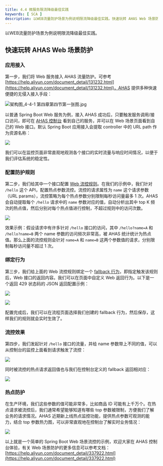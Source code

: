 ```yaml
---
title: 4.4 微服务限流降级最佳实践
keywords: [ SCA ]
description: 以WEB流量防护场景为例说明限流降级最佳实践。快速玩转 AHAS Web 场景防护应用接入第一步，我们将 Web 服务接入 AHAS 流量防护。可参考https://help.aliyun.com/document_detail/131232.html，AHAS 提供多种快速便捷的无侵入接入手...
---
```

以WEB流量防护场景为例说明限流降级最佳实践。
<a name="ef40bdb0"></a>
## 快速玩转 AHAS Web 场景防护

<a name="UDF9d"></a>
### 应用接入
第一步，我们将 Web 服务接入 AHAS 流量防护。可参考[https://help.aliyun.com/document_detail/131232.html](https://help.aliyun.com/document_detail/131232.html)，AHAS 提供多种快速便捷的无侵入接入手段：


![架构图_4-4-1 第四章第四节第一张图.jpg](https://intranetproxy.alipay.com/skylark/lark/0/2022/jpeg/54319/1648132882453-03b4fd66-79a6-4af0-9a5b-af075494198e.jpeg#clientId=ue4a5c8f9-2461-4&from=ui&id=ud2c9224e&originHeight=1623&originWidth=3308&originalType=binary&ratio=1&rotation=0&showTitle=false&size=522369&status=done&style=none&taskId=u782fafbe-7d14-4ad0-a3a5-93bb4d62517&title=)

以普通 Spring Boot Web 服务为例，接入 AHAS 成功后，只要触发服务调用/接口访问，即可在 [AHAS 控制台](https://ahas.console.aliyun.com/) 看到自己的服务，并可以在 Web 场景页面看到自己的 Web 接口。默认 Spring Boot 应用接入会提取 controller 中的 URL path 作为资源名称：

![](https://intranetproxy.alipay.com/skylark/lark/0/2022/png/47688/1642061164133-9ee2cbdf-28aa-40ff-9327-6bc111f26420.png#id=WBRlD&originHeight=1108&originWidth=3560&originalType=binary&ratio=1&rotation=0&showTitle=false&status=done&style=none&title=)

我们可以在监控页面非常直观地观测各个接口的实时流量与响应时间情况，以便于我们评估系统的稳定性。
<a name="N9YJr"></a>
### 配置防护规则
第二步，我们给其中一个接口配置 [Web 流控规则](https://help.aliyun.com/document_detail/337922.html)。在我们的示例中，我们针对 `/hello` 这个 API，配置热点参数流控。流控的请求属性为 `name` 这个请求参数（URL params），流控策略为每个热点参数分别限制每秒访问量最多 1 次。AHAS 会自动提取每个 `/hello` 请求中的 `name` 参数对应的值，自动分析出其中 top K 频次的热点值，然后分别对每个热点值进行控制，不超过规则中的访问次数。

![](https://intranetproxy.alipay.com/skylark/lark/0/2022/png/47688/1642061598371-5f63ff0c-72b8-4ebf-91e9-71984a4c32a6.png#id=IUf9t&originHeight=1350&originWidth=1840&originalType=binary&ratio=1&rotation=0&showTitle=false&status=done&style=none&title=)

效果示例：假设请求中有许多针对 `/hello` 接口的访问，其中 `/hello?name=A` 和 `/hello?name=B` 两个 name 参数的访问频次非常高，被 AHAS 统计统计为热点值。那么上面的流控规则会针对 `name=A` 和 `name=B` 这两个参数值的请求，分别限制每秒访问量不超过 1 次。
<a name="Tjh5A"></a>
### 绑定行为
第三步，我们给上面的 Web 流控规则绑定一个 [fallback 行为](https://help.aliyun.com/document_detail/201863.html)，即指定触发该规则后，Web 接口的返回内容。我们可以在页面中自定义 Web 返回行为。以下是一个返回 429 状态码的 JSON 返回配置示例：

![](https://intranetproxy.alipay.com/skylark/lark/0/2022/png/47688/1642063856855-0dd78c30-af2a-48f6-9432-2b9de4b4a9b2.png#id=bSKox&originHeight=1320&originWidth=1742&originalType=binary&ratio=1&rotation=0&showTitle=false&status=done&style=none&title=)

![](https://intranetproxy.alipay.com/skylark/lark/0/2022/png/47688/1642063713691-c013553e-c4d3-45e9-b9c9-631f5e4ebc59.png#id=xhvCg&originHeight=1348&originWidth=1424&originalType=binary&ratio=1&rotation=0&showTitle=false&status=done&style=none&title=)

配置完成后，我们可以在流程页面选择我们创建的 fallback 行为，然后保存，这样我们的规则就会实时生效了。
<a name="YERZ0"></a>
### 流控效果
第四步，我们发起针对 `/hello` 接口的流量，并给 name 参数带上不同的值，可以从控制台的监控上面看到请求触发了流控：

![](https://intranetproxy.alipay.com/skylark/lark/0/2022/png/47688/1642075913024-c9409165-f5d2-4d98-aa63-08f241df582b.png#id=bfPo4&originHeight=1786&originWidth=3572&originalType=binary&ratio=1&rotation=0&showTitle=false&status=done&style=none&title=)

同时被流控的热点请求返回值也与我们在控制台定义的 fallback 返回相对应：

![](https://intranetproxy.alipay.com/skylark/lark/0/2022/png/47688/1642075384513-c7495777-5d3e-499e-be8f-8bcec3596134.png#id=e1oaq&originHeight=360&originWidth=2016&originalType=binary&ratio=1&rotation=0&showTitle=false&status=done&style=none&title=)
<a name="l7mpF"></a>
### 热点防护
在生产环境，我们这些参数的值可能非常多，比如商品 ID 可能有上千万个。在热点请求被流控后，我们通常希望能够知道有哪些 top 参数被限制，方便我们了解业务的请求情况。AHAS 近期新上线热点监控功能，提供热点参数可观测的能力，结合 top 参数热力图，可以非常直观地在控制台了解实时业务情况：

![](https://intranetproxy.alipay.com/skylark/lark/0/2022/png/47688/1642075939465-8e67f797-d2af-457c-81fd-f9320a997647.png#id=QNiED&originHeight=1364&originWidth=3566&originalType=binary&ratio=1&rotation=0&showTitle=false&status=done&style=none&title=)

以上就是一个简单的 Spring Boot Web 场景流控的示例，欢迎大家在 AHAS 控制台体验，有关 Web 场景防护的更多信息可以参考文档：[https://help.aliyun.com/document_detail/337922.html](https://help.aliyun.com/document_detail/337922.html)
